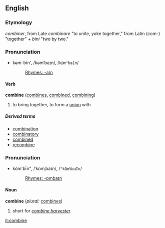 ==English==
===Etymology===
{{MF.}} ''combiner'', from Late {{L.}} ''combinare'' "to unite, yoke together," from Latin (com-) "together" + ''bini'' "two by two."

===Pronunciation===
*kəm-bīn', /kəmˈbaɪn/, /<tt>k@m"baIn</tt>/
*:[[Rhymes:English:-aɪn|Rhymes: -aɪn]]

====Verb====
'''combine''' ([[combines]], [[combined]], [[combining]])

#to bring together, to form a [[union]] with

=====Derived terms=====
*[[combination]]
*[[combinatory]]
*[[combined]]
*[[recombine]]

===Pronunciation===
*kŏm'bīn", /ˈkɒmˌbaɪn/, /<tt>"kQm%baIn</tt>/
*:[[Rhymes:English:-ɒmbaɪn|Rhymes: -ɒmbaɪn]]

====Noun====
'''combine'''  (''plural:'' [[combines]])

# short for ''[[combine harvester]]''

[[it:combine]]